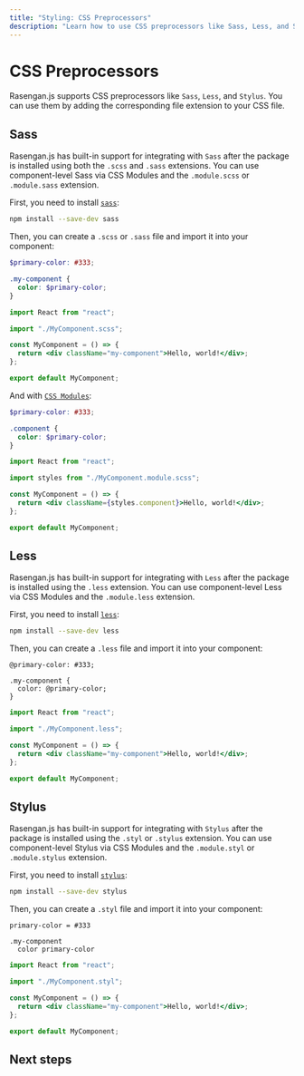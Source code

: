 ```yaml
---
title: "Styling: CSS Preprocessors"
description: "Learn how to use CSS preprocessors like Sass, Less, and Stylus in Rasengan.js."
---
```



# CSS Preprocessors

Rasengan.js supports CSS preprocessors like `Sass`, `Less`, and `Stylus`. You can use them by adding the corresponding file extension to your CSS file.

## Sass

Rasengan.js has built-in support for integrating with `Sass` after the package is installed using both the `.scss` and `.sass` extensions.
You can use component-level Sass via CSS Modules and the `.module.scss` or `.module.sass` extension.

First, you need to install [`sass`](https://github.com/sass/sass):

```bash filename="Terminal" copy
npm install --save-dev sass
```

Then, you can create a `.scss` or `.sass` file and import it into your component:

```scss filename="src/components/MyComponent.scss" showLineNumbers copy
$primary-color: #333;

.my-component {
  color: $primary-color;
}
```

```jsx filename="src/components/MyComponent.jsx" showLineNumbers copy
import React from "react";

import "./MyComponent.scss";

const MyComponent = () => {
  return <div className="my-component">Hello, world!</div>;
};

export default MyComponent;
```

And with [`CSS Modules`](/docs/core/styling/css-module):

```scss filename="src/components/MyComponent.module.scss" showLineNumbers copy
$primary-color: #333;

.component {
  color: $primary-color;
}
```

```jsx filename="src/components/MyComponent.jsx" showLineNumbers copy
import React from "react";

import styles from "./MyComponent.module.scss";

const MyComponent = () => {
  return <div className={styles.component}>Hello, world!</div>;
};

export default MyComponent;
```

## Less

Rasengan.js has built-in support for integrating with `Less` after the package is installed using the `.less` extension.
You can use component-level Less via CSS Modules and the `.module.less` extension.

First, you need to install [`less`](https://lesscss.org/):

```bash filename="Terminal" copy
npm install --save-dev less
```

Then, you can create a `.less` file and import it into your component:

```less filename="src/components/MyComponent.less" showLineNumbers copy
@primary-color: #333;

.my-component {
  color: @primary-color;
}
```

```jsx filename="src/components/MyComponent.jsx" showLineNumbers copy
import React from "react";

import "./MyComponent.less";

const MyComponent = () => {
  return <div className="my-component">Hello, world!</div>;
};

export default MyComponent;
```

## Stylus

Rasengan.js has built-in support for integrating with `Stylus` after the package is installed using the `.styl` or `.stylus` extension.
You can use component-level Stylus via CSS Modules and the `.module.styl` or `.module.stylus` extension.

First, you need to install [`stylus`](https://stylus-lang.com/docs/executable.html):

```bash filename="Terminal" copy
npm install --save-dev stylus
```

Then, you can create a `.styl` file and import it into your component:

```styl filename="src/components/MyComponent.styl" showLineNumbers copy
primary-color = #333

.my-component
  color primary-color
```

```jsx filename="src/components/MyComponent.jsx" showLineNumbers copy
import React from "react";

import "./MyComponent.styl";

const MyComponent = () => {
  return <div className="my-component">Hello, world!</div>;
};

export default MyComponent;
```

## Next steps

<Container>
  <NextStepCard
    text="Optimizing - Images"
    link="/docs/core/optimizing/images"
  />
</Container>
